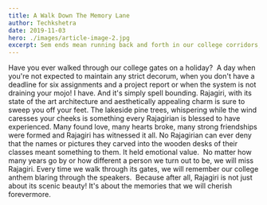 ```yaml
---
title: A Walk Down The Memory Lane
author: Techkshetra
date: 2019-11-03
hero: ./images/article-image-2.jpg
excerpt: Sem ends mean running back and forth in our college corridors, begging teachers to make up for..
---
```


Have you ever walked through our college gates on a holiday?  A day when you're
not expected to maintain any strict decorum, when you don't have a deadline for six
assignments and a project report or when the system is not draining your mojo!
I have. And it's simply spell bounding. Rajagiri, with its state of the art architecture
and aesthetically appealing charm is sure to sweep you off your feet.
The lakeside pine trees, whispering while the wind caresses your cheeks is
something every Rajagirian is blessed to have experienced. Many found love, many
hearts broke, many strong friendships were formed and Rajagiri has witnessed it all.
No Rajagirian can ever deny that the names or pictures they carved into the wooden
desks of their classes meant something to them. It held emotional value. 
No matter how many years go by or how different a person we turn out to be, we will
miss Rajagiri. Every time we walk through its gates, we will remember our college
anthem blaring through the speakers. 
Because after all, Rajagiri is not just about its scenic beauty! It's about the memories
that we will cherish forevermore.
